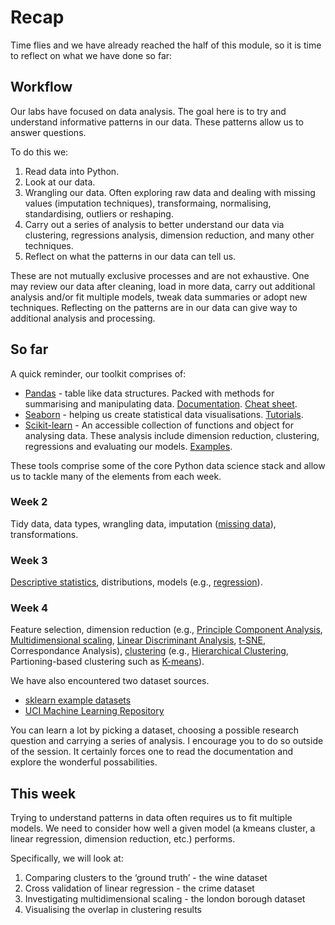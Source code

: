 # Recap {#sec-week-5-recap}

Time flies and we have already reached the half of this module, so it is time to reflect on what we have done so far:

## Workflow

Our labs have focused on data analysis. The goal here is to try and understand informative patterns in our data. These patterns allow us to answer questions.

To do this we:

1. Read data into Python.
2. Look at our data. 
3. Wrangling our data. Often exploring raw data and dealing with missing values (imputation techniques), transformaing, normalising, standardising, outliers or reshaping.
4. Carry out a series of analysis to better understand our data via clustering, regressions analysis, dimension reduction, and many other techniques.
5. Reflect on what the patterns in our data can tell us.

These are not mutually exclusive processes and are not exhaustive. One may review our data after cleaning, load in more data, carry out additional analysis and/or fit multiple models, tweak data summaries or adopt new techniques. Reflecting on the patterns are in our data can give way to additional analysis and processing.

## So far

A quick reminder, our toolkit comprises of:

* [Pandas](https://pandas.pydata.org/) - table like data structures. Packed with methods for summarising and manipulating data. [Documentation](https://pandas.pydata.org/docs/user_guide/dsintro.html#dsintro). [Cheat sheet](https://pandas.pydata.org/Pandas_Cheat_Sheet.pdf).
* [Seaborn](https://seaborn.pydata.org/) - helping us create statistical data visualisations. [Tutorials](https://seaborn.pydata.org/tutorial.html).
* [Scikit-learn](https://scikit-learn.org/stable/index.html) - An accessible collection of functions and object for analysing data. These analysis include dimension reduction, clustering, regressions and evaluating our models. [Examples](https://scikit-learn.org/stable/auto_examples/index.html).

These tools comprise some of the core Python data science stack and allow us to tackle many of the elements from each week.

### Week 2
Tidy data, data types, wrangling data, imputation ([missing data](https://pandas.pydata.org/pandas-docs/stable/user_guide/missing_data.html)), transformations.

### Week 3
[Descriptive statistics](https://pandas.pydata.org/pandas-docs/stable/user_guide/computation.html), distributions, models (e.g., [regression](https://scikit-learn.org/stable/modules/generated/sklearn.linear_model.LinearRegression.html)).

### Week 4
Feature selection, dimension reduction (e.g., [Principle Component Analysis](https://scikit-learn.org/stable/modules/generated/sklearn.decomposition.PCA.html), [Multidimensional scaling](https://scikit-learn.org/stable/modules/generated/sklearn.manifold.MDS.html?highlight=mds#sklearn.manifold.MDS), [Linear Discriminant Analysis](https://scikit-learn.org/stable/modules/generated/sklearn.discriminant_analysis.LinearDiscriminantAnalysis.html#:~:text=sklearn.discriminant_analysis.LinearDiscriminantAnalysis%C2%B6.%20Linear%20Discriminant%20Analysis.%20A%20classifier%20with%20a,that%20all%20classes%20share%20the%20same%20covariance%20matrix.), [t-SNE](https://scikit-learn.org/stable/modules/generated/sklearn.manifold.TSNE.html?highlight=tsne#sklearn.manifold.TSNE), Correspondance Analysis), [clustering](https://scikit-learn.org/stable/modules/clustering.html) (e.g., [Hierarchical Clustering](https://scikit-learn.org/stable/modules/clustering.html#hierarchical-clustering), Partioning-based clustering such as [K-means](https://scikit-learn.org/stable/modules/generated/sklearn.cluster.KMeans.html#:~:text=sklearn.cluster%20.KMeans%20%C2%B6%20%20,fit%20%28X%203%20more%20rows%20)).

We have also encountered two dataset sources.

* [sklearn example datasets](https://scikit-learn.org/stable/datasets/index.html#:~:text=The%20sklearn.datasets%20package%20embeds%20some%20small%20toy%20datasets,on%20data%20that%20comes%20from%20the%20%E2%80%98real%20world%E2%80%99.)
* [UCI Machine Learning Repository](https://archive.ics.uci.edu/ml/datasets.php)

You can learn a lot by picking a dataset, choosing a possible research question and carrying a series of analysis. I encourage you to do so outside of the session. It certainly forces one to read the documentation and explore the wonderful possabilities.

## This week

Trying to understand patterns in data often requires us to fit multiple models. We need to consider how well a given model (a kmeans cluster, a linear regression, dimension reduction, etc.) performs.

Specifically, we will look at:

1. Comparing clusters to the 'ground truth' - the wine dataset
2. Cross validation of linear regression - the crime dataset
3. Investigating multidimensional scaling - the london borough dataset
4. Visualising the overlap in clustering results
